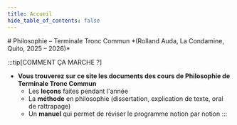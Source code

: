 ```yaml
---
title: Accueil
hide_table_of_contents: false
---
```


<div style={{ textAlign: 'center', fontSize: '1.5rem' }}>
  # Philosophie – Terminale Tronc Commun 
  *(Rolland Auda, La Condamine, Quito, 2025 – 2026)*
</div>


:::tip[COMMENT ÇA MARCHE ?]
- **Vous trouverez sur ce site les documents des cours de Philosophie de Terminale Tronc Commun**
  - Les **leçons** faites pendant l'année
  - La **méthode** en philosophie (dissertation, explication de texte, oral de rattrapage)
  - Un **manuel** qui permet de réviser le programme notion par notion
:::


<HomepageFeatures />
